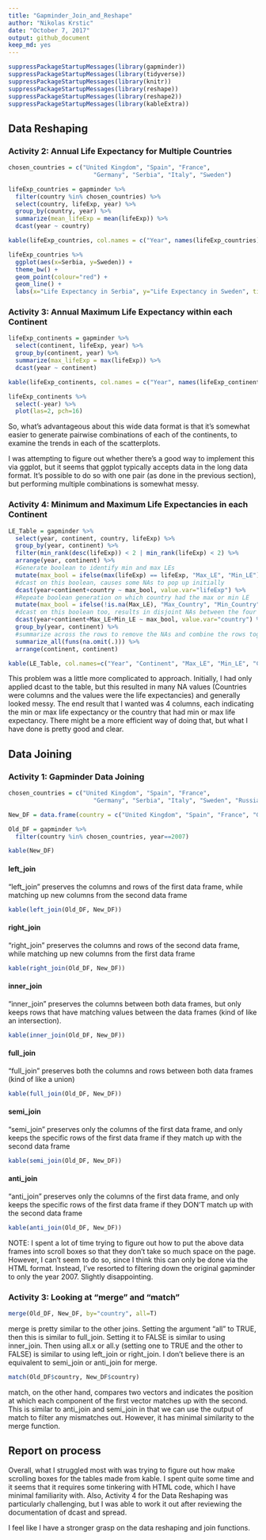 ```yaml
---
title: "Gapminder_Join_and_Reshape"
author: "Nikolas Krstic"
date: "October 7, 2017"
output: github_document
keep_md: yes
---
```


```r
suppressPackageStartupMessages(library(gapminder))
suppressPackageStartupMessages(library(tidyverse))
suppressPackageStartupMessages(library(knitr))
suppressPackageStartupMessages(library(reshape))
suppressPackageStartupMessages(library(reshape2))
suppressPackageStartupMessages(library(kableExtra))
```

## Data Reshaping

### Activity 2: Annual Life Expectancy for Multiple Countries

```r
chosen_countries = c("United Kingdom", "Spain", "France",
                        "Germany", "Serbia", "Italy", "Sweden")

lifeExp_countries = gapminder %>%
  filter(country %in% chosen_countries) %>%
  select(country, lifeExp, year) %>%
  group_by(country, year) %>%
  summarize(mean_lifeExp = mean(lifeExp)) %>%
  dcast(year ~ country)

kable(lifeExp_countries, col.names = c("Year", names(lifeExp_countries)[2:ncol(lifeExp_countries)]))
```

```r
lifeExp_countries %>%
  ggplot(aes(x=Serbia, y=Sweden)) +
  theme_bw() +
  geom_point(colour="red") +
  geom_line() +
  labs(x="Life Expectancy in Serbia", y="Life Expectancy in Sweden", title="Life Expectancy during 1952-2007")
```


### Activity 3: Annual Maximum Life Expectancy within each Continent

```r
lifeExp_continents = gapminder %>%
  select(continent, lifeExp, year) %>%
  group_by(continent, year) %>%
  summarize(max_lifeExp = max(lifeExp)) %>%
  dcast(year ~ continent)

kable(lifeExp_continents, col.names = c("Year", names(lifeExp_continents)[2:ncol(lifeExp_continents)]))
```

```r
lifeExp_continents %>%
  select(-year) %>%
  plot(las=2, pch=16)
```

So, what's advantageous about this wide data format is that it's somewhat easier to generate pairwise combinations of each of the continents, to examine the trends in each of the scatterplots.

I was attempting to figure out whether there's a good way to implement this via ggplot, but it seems that ggplot typically accepts data in the long data format. It's possible to do so with one pair (as done in the previous section), but performing multiple combinations is somewhat messy.


### Activity 4: Minimum and Maximum Life Expectancies in each Continent

```r
LE_Table = gapminder %>%
  select(year, continent, country, lifeExp) %>%
  group_by(year, continent) %>%
  filter(min_rank(desc(lifeExp)) < 2 | min_rank(lifeExp) < 2) %>% 
  arrange(year, continent) %>%
  #Generate boolean to identify min and max LEs
  mutate(max_bool = ifelse(max(lifeExp) == lifeExp, "Max_LE", "Min_LE")) %>%
  #dcast on this boolean, causes some NAs to pop up initially
  dcast(year+continent+country ~ max_bool, value.var="lifeExp") %>%
  #Repeate boolean generation on which country had the max or min LE
  mutate(max_bool = ifelse(!is.na(Max_LE), "Max_Country", "Min_Country")) %>%
  #dcast on this boolean too, results in disjoint NAs between the four columns made
  dcast(year+continent+Max_LE+Min_LE ~ max_bool, value.var="country") %>%
  group_by(year, continent) %>%
  #summarize across the rows to remove the NAs and combine the rows together
  summarize_all(funs(na.omit(.))) %>%
  arrange(continent, continent)

kable(LE_Table, col.names=c("Year", "Continent", "Max_LE", "Min_LE", "Country_with_Max_LE", "Country_with_Min_LE"))
```

This problem was a little more complicated to approach. Initially, I had only applied dcast to the table, but this resulted in many NA values (Countries were columns and the values were the life expectancies) and generally looked messy. The end result that I wanted was 4 columns, each indicating the min or max life expectancy or the country that had min or max life expectancy. There might be a more efficient way of doing that, but what I have done is pretty good and clear.


## Data Joining

### Activity 1: Gapminder Data Joining

```r
chosen_countries = c("United Kingdom", "Spain", "France",
                        "Germany", "Serbia", "Italy", "Sweden", "Russia")

New_DF = data.frame(country = c("United Kingdom", "Spain", "France", "Germany", "Serbia", "Italy", "Sweden", "Russia"), Language = c("English", "Spanish", "French", "German", "Serbian", "Italian", "Swedish", "Russian"), Capital = c("London", "Madrid", "Paris", "Berlin", "Belgrade", "Rome", "Stockholm", "Moscow"), NATO_Member = c("Yes", "Yes", "Yes", "Yes", "No", "Yes", "No", "No"))

Old_DF = gapminder %>%
  filter(country %in% chosen_countries, year==2007)

kable(New_DF)
```


#### left_join

"left_join" preserves the columns and rows of the first data frame, while matching up new columns from the second data frame
```r
kable(left_join(Old_DF, New_DF))
```


#### right_join
"right_join" preserves the columns and rows of the second data frame, while matching up new columns from the first data frame
```r
kable(right_join(Old_DF, New_DF))
```


#### inner_join
"inner_join" preserves the columns between both data frames, but only keeps rows that have matching values between the data frames (kind of like an intersection).
```r
kable(inner_join(Old_DF, New_DF))
```


#### full_join
"full_join" preserves both the columns and rows between both data frames (kind of like a union)
```r
kable(full_join(Old_DF, New_DF))
```


#### semi_join
"semi_join" preserves only the columns of the first data frame, and only keeps the specific rows of the first data frame if they match up with the second data frame
```r
kable(semi_join(Old_DF, New_DF))
```


#### anti_join
"anti_join" preserves only the columns of the first data frame, and only keeps the specific rows of the first data frame if they DON'T match up with the second data frame
```r
kable(anti_join(Old_DF, New_DF))
```


NOTE: I spent a lot of time trying to figure out how to put the above data frames into scroll boxes so that they don't take so much space on the page.  However, I can't seem to do so, since I think this can only be done via the HTML format. Instead, I've resorted to filtering down the original gapminder to only the year 2007. Slightly disappointing.

### Activity 3: Looking at "merge" and "match"

```r
merge(Old_DF, New_DF, by="country", all=T)
```

merge is pretty similar to the other joins. Setting the argument "all" to TRUE, then this is similar to full_join. Setting it to FALSE is similar to using inner_join. Then using all.x or all.y (setting one to TRUE and the other to FALSE) is similar to using left_join or right_join. I don't believe there is an equivalent to semi_join or anti_join for merge.

```r
match(Old_DF$country, New_DF$country)
```

match, on the other hand, compares two vectors and indicates the position at which each component of the first vector matches up with the second. This is similar to anti_join and semi_join in that we can use the output of match to filter any mismatches out. However, it has minimal similarity to the merge function.


## Report on process

Overall, what I struggled most with was trying to figure out how make scrolling boxes for the tables made from kable. I spent quite some time and it seems that it requires some tinkering with HTML code, which I have minimal familiarity with. Also, Activity 4 for the Data Reshaping was particularly challenging, but I was able to work it out after reviewing the documentation of dcast and spread.

I feel like I have a stronger grasp on the data reshaping and join functions.





